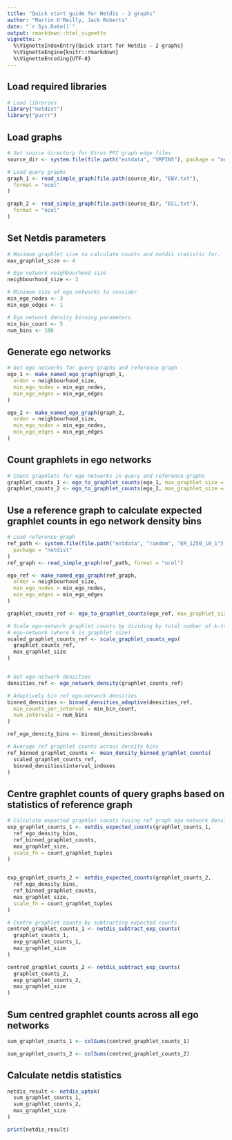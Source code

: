 ```yaml
---
title: "Quick start guide for Netdis - 2 graphs"
author: "Martin O'Reilly, Jack Roberts"
date: "`r Sys.Date()`"
output: rmarkdown::html_vignette
vignette: >
  %\VignetteIndexEntry{Quick start for Netdis - 2 graphs}
  %\VignetteEngine{knitr::rmarkdown}
  %\VignetteEncoding{UTF-8}
---
```


## Load required libraries
```r
# Load libraries
library("netdist")
library("purrr")
```

## Load graphs
```r
# Set source directory for Virus PPI graph edge files
source_dir <- system.file(file.path("extdata", "VRPINS"), package = "netdist")

# Load query graphs
graph_1 <- read_simple_graph(file.path(source_dir, "EBV.txt"),
  format = "ncol"
)

graph_2 <- read_simple_graph(file.path(source_dir, "ECL.txt"),
  format = "ncol"
)
```

## Set Netdis parameters
```r
# Maximum graphlet size to calculate counts and netdis statistic for.
max_graphlet_size <- 4

# Ego network neighbourhood size
neighbourhood_size <- 2

# Minimum size of ego networks to consider
min_ego_nodes <- 3
min_ego_edges <- 1

# Ego network density binning parameters
min_bin_count <- 5
num_bins <- 100
```

## Generate ego networks
```r
# Get ego networks for query graphs and reference graph
ego_1 <- make_named_ego_graph(graph_1,
  order = neighbourhood_size,
  min_ego_nodes = min_ego_nodes,
  min_ego_edges = min_ego_edges
)

ego_2 <- make_named_ego_graph(graph_2,
  order = neighbourhood_size,
  min_ego_nodes = min_ego_nodes,
  min_ego_edges = min_ego_edges
)
```

## Count graphlets in ego networks
```r
# Count graphlets for ego networks in query and reference graphs
graphlet_counts_1 <- ego_to_graphlet_counts(ego_1, max_graphlet_size = max_graphlet_size)
graphlet_counts_2 <- ego_to_graphlet_counts(ego_2, max_graphlet_size = max_graphlet_size)
```

## Use a reference graph to calculate expected graphlet counts in ego network density bins
```r
# Load reference graph
ref_path <- system.file(file.path("extdata", "random", "ER_1250_10_1"),
  package = "netdist"
)
ref_graph <- read_simple_graph(ref_path, format = "ncol")

ego_ref <- make_named_ego_graph(ref_graph,
  order = neighbourhood_size,
  min_ego_nodes = min_ego_nodes,
  min_ego_edges = min_ego_edges
)

graphlet_counts_ref <- ego_to_graphlet_counts(ego_ref, max_graphlet_size = max_graphlet_size)

# Scale ego-network graphlet counts by dividing by total number of k-tuples in
# ego-network (where k is graphlet size)
scaled_graphlet_counts_ref <- scale_graphlet_counts_ego(
  graphlet_counts_ref,
  max_graphlet_size
)


# Get ego-network densities
densities_ref <- ego_network_density(graphlet_counts_ref)

# Adaptively bin ref ego-network densities
binned_densities <- binned_densities_adaptive(densities_ref,
  min_counts_per_interval = min_bin_count,
  num_intervals = num_bins
)

ref_ego_density_bins <- binned_densities$breaks

# Average ref graphlet counts across density bins
ref_binned_graphlet_counts <- mean_density_binned_graphlet_counts(
  scaled_graphlet_counts_ref,
  binned_densities$interval_indexes
)
```


## Centre graphlet counts of query graphs based on statistics of reference graph
```r
# Calculate expected graphlet counts (using ref graph ego network density bins)
exp_graphlet_counts_1 <- netdis_expected_counts(graphlet_counts_1,
  ref_ego_density_bins,
  ref_binned_graphlet_counts,
  max_graphlet_size,
  scale_fn = count_graphlet_tuples
)


exp_graphlet_counts_2 <- netdis_expected_counts(graphlet_counts_2,
  ref_ego_density_bins,
  ref_binned_graphlet_counts,
  max_graphlet_size,
  scale_fn = count_graphlet_tuples
)

# Centre graphlet counts by subtracting expected counts
centred_graphlet_counts_1 <- netdis_subtract_exp_counts(
  graphlet_counts_1,
  exp_graphlet_counts_1,
  max_graphlet_size
)

centred_graphlet_counts_2 <- netdis_subtract_exp_counts(
  graphlet_counts_2,
  exp_graphlet_counts_2,
  max_graphlet_size
)
```

## Sum centred graphlet counts across all ego networks
```r
sum_graphlet_counts_1 <- colSums(centred_graphlet_counts_1)

sum_graphlet_counts_2 <- colSums(centred_graphlet_counts_2)
```

## Calculate netdis statistics
```r

netdis_result <- netdis_uptok(
  sum_graphlet_counts_1,
  sum_graphlet_counts_2,
  max_graphlet_size
)

print(netdis_result)
```
